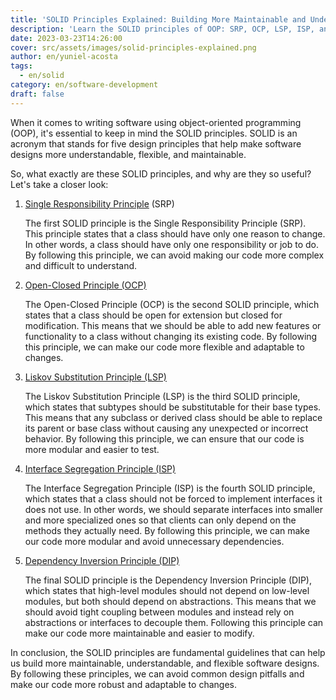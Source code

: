 ```yaml
---
title: 'SOLID Principles Explained: Building More Maintainable and Understandable Software'
description: 'Learn the SOLID principles of OOP: SRP, OCP, LSP, ISP, and DIP. These guidelines help create flexible and easy-to-understand software designs, avoiding common problems.'
date: 2023-03-23T14:26:00
cover: src/assets/images/solid-principles-explained.png
author: en/yuniel-acosta
tags:
  - en/solid
category: en/software-development
draft: false
---
```


When it comes to writing software using object-oriented programming (OOP), it's essential to keep in mind the SOLID principles. SOLID is an acronym that stands for five design principles that help make software designs more understandable, flexible, and maintainable.

So, what exactly are these SOLID principles, and why are they so useful? Let's take a closer look:

1. [Single Responsibility Principle](https://yunielacosta.com/en/blog/2023/03/01/s-the-single-responsibility-principle) (SRP)

   The first SOLID principle is the Single Responsibility Principle (SRP). This principle states that a class should have only one reason to change. In other words, a class should have only one responsibility or job to do. By following this principle, we can avoid making our code more complex and difficult to understand.

2. [Open-Closed Principle (OCP)](https://yunielacosta.com/en/blog/2023/03/01/o-the-open-closed-principle-extending-behaviors-without-modifying-code/)

   The Open-Closed Principle (OCP) is the second SOLID principle, which states that a class should be open for extension but closed for modification. This means that we should be able to add new features or functionality to a class without changing its existing code. By following this principle, we can make our code more flexible and adaptable to changes.

3. [Liskov Substitution Principle (LSP)](https://yunielacosta.com/en/blog/2023/03/08/l-the-liskov-substitution-principle/)

   The Liskov Substitution Principle (LSP) is the third SOLID principle, which states that subtypes should be substitutable for their base types. This means that any subclass or derived class should be able to replace its parent or base class without causing any unexpected or incorrect behavior. By following this principle, we can ensure that our code is more modular and easier to test.

4. [Interface Segregation Principle (ISP)](https://yunielacosta.com/en/blog/2023/03/17/i-the-interface-segregation-principle/)

   The Interface Segregation Principle (ISP) is the fourth SOLID principle, which states that a class should not be forced to implement interfaces it does not use. In other words, we should separate interfaces into smaller and more specialized ones so that clients can only depend on the methods they actually need. By following this principle, we can make our code more modular and avoid unnecessary dependencies.

5. [Dependency Inversion Principle (DIP)](https://yunielacosta.com/en/blog/2023/03/18/d-the-dependency-inversion-principle/)

   The final SOLID principle is the Dependency Inversion Principle (DIP), which states that high-level modules should not depend on low-level modules, but both should depend on abstractions. This means that we should avoid tight coupling between modules and instead rely on abstractions or interfaces to decouple them. Following this principle can make our code more maintainable and easier to modify.

In conclusion, the SOLID principles are fundamental guidelines that can help us build more maintainable, understandable, and flexible software designs. By following these principles, we can avoid common design pitfalls and make our code more robust and adaptable to changes.
